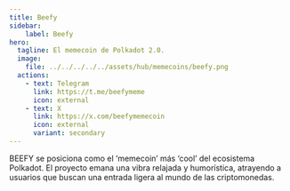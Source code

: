 ```yaml
---
title: Beefy
sidebar:
    label: Beefy
hero:
  tagline: El memecoin de Polkadot 2.0.
  image: 
    file: ../../../../../assets/hub/memecoins/beefy.png
  actions:
    - text: Telegram
      link: https://t.me/beefymeme
      icon: external
    - text: X
      link: https://x.com/beefymemecoin
      icon: external
      variant: secondary
---
```



BEEFY se posiciona como el ‘memecoin’ más ‘cool’ del ecosistema Polkadot. El proyecto emana una vibra relajada y humorística, atrayendo a usuarios que buscan una entrada ligera al mundo de las criptomonedas.
